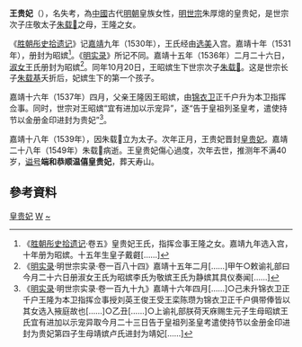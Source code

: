 '''王贵妃'''（{{bd|16世纪|1510年代或1520年代|1550年||catIdx=W}}），名失考，為[[中國|中國]]古代[[明朝|明朝]]皇族女性，[[明世宗|明世宗]]朱厚熜的皇贵妃，是世宗次子庄敬太子[[朱载𡓝|朱载𡓝]]之母，王隆之女。

《[[胜朝彤史拾遗记|胜朝彤史拾遗记]]》记[[嘉靖|嘉靖]]九年（1530年），王氏经由[[中國后妃選納|选美]]入宫。嘉靖十年（1531年），册封为昭嫔<ref name="a1">《[[胜朝彤史拾遗记|胜朝彤史拾遗记]]·卷五》皇贵妃王氏，指挥佥事王隆之女。嘉靖九年选入宫，十年册为昭嫔。十五年生皇子戴壡[……]</ref>。《[[明实录|明实录]]》所记不同。嘉靖十五年（1536年）二月二十六日，[[淑女_(位號)|淑女]]王氏册封为昭嫔<ref>《[[明实录|明实录]]·明世宗实录·卷一百八十四》嘉靖十五年二月[……]甲午○敕谕礼部曰今月二十六日册淑女王氏为昭嫔李氏为敬嫔王氏为静嫔其具仪奏闻[……]</ref>。同年10月20日，王昭嫔生下世宗次子[[朱载𡓝|朱载𡓝]]。这是世宗长子[[朱载基|朱载基]]夭折后，妃嫔生下的第一个孩子。

嘉靖十六年（1537年）四月，父亲王隆因王昭嫔，由[[锦衣卫|锦衣卫]]正千户升为本卫指挥佥事。同时，世宗对王昭嫔“宜有进加以示宠异”，逐“告于皇祖列圣皇考，遣使持节以金册金印进封为贵妃”<ref>《[[明实录|明实录]]·明世宗实录·卷一百九十九》嘉靖十六年四月[……]○己未升锦衣卫正千户王隆为本卫指挥佥事授刘英王俊王受王栾陈瓒为锦衣卫正千户俱带俸皆以其女选入掖庭故也[……]○乙丑[……]○上谕礼部朕荷天庥赐生元子生母昭嫔王氏宜有进加以示宠异取今月二十三日告于皇祖列圣皇考遣使持节以金册金印进封为贵妃第四子生母靖嫔卢氏进封为靖妃[……]</ref>。

嘉靖十八年（1539年），因朱载𡓝立为太子。次年正月，王贵妃晋封[[皇贵妃|皇贵妃]]。嘉靖二十八年（1549年）朱载𡓝病逝。王皇贵妃傷心過度，次年去世，推测年不满40岁，[[谥号|谥号]]'''端和恭顺温僖皇贵妃'''，葬天寿山。

== 參考資料 ==
{{Reflist}}

{{明世宗皇室}}
[[Category:明世宗妃嫔|皇贵妃]]
[[Category:明朝皇貴妃|W]]
[[Category:王姓|~]]